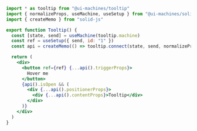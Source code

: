 ```jsx
import * as tooltip from "@ui-machines/tooltip"
import { normalizeProps, useMachine, useSetup } from "@ui-machines/solid"
import { createMemo } from "solid-js"

export function Tooltip() {
  const [state, send] = useMachine(tooltip.machine)
  const ref = useSetup({ send, id: "1" })
  const api = createMemo(() => tooltip.connect(state, send, normalizeProps))

  return (
    <div>
      <button ref={ref} {...api().triggerProps}>
        Hover me
      </button>
      {api().isOpen && (
        <div {...api().positionerProps}>
          <div {...api().contentProps}>Tooltip</div>
        </div>
      )}
    </div>
  )
}
```
